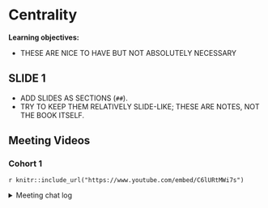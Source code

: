 # Centrality

**Learning objectives:**

- THESE ARE NICE TO HAVE BUT NOT ABSOLUTELY NECESSARY

## SLIDE 1

- ADD SLIDES AS SECTIONS (`##`).
- TRY TO KEEP THEM RELATIVELY SLIDE-LIKE; THESE ARE NOTES, NOT THE BOOK ITSELF.

## Meeting Videos

### Cohort 1

`r knitr::include_url("https://www.youtube.com/embed/C6lURtMWi7s")`

<details>
<summary> Meeting chat log </summary>

```
01:36:21	mohamed.shoeb:	http://blog.schochastics.net/post/network-centrality-in-r-introduction/
01:36:28	mohamed.shoeb:	http://blog.schochastics.net/post/network-centrality-in-r-neighborhood-inclusion/
01:36:34	mohamed.shoeb:	http://blog.schochastics.net/post/network-centrality-in-r-new-ways-of-measuring-centrality/
```
</details>
